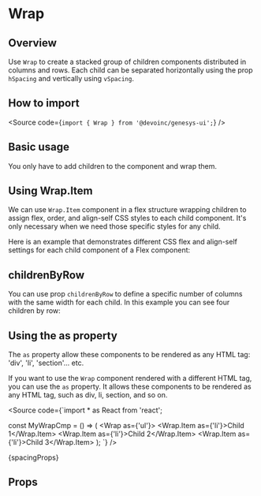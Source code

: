 

<Meta of={Stories} />

# Wrap

## Overview

Use `Wrap` to create a stacked group of children components distributed
in columns and rows. Each child can be separated horizontally using
the prop `hSpacing` and vertically using `vSpacing`.

## How to import

<Source code={`import { Wrap } from '@devoinc/genesys-ui';`} />

## Basic usage

You only have to add children to the component and wrap them.

<Canvas of={Stories.Base} />

## Using Wrap.Item

We can use `Wrap.Item` component in a flex structure wrapping children to assign
flex, order, and align-self CSS styles to each child component. It's only
necessary when we need those specific styles for any child.

Here is an example that demonstrates different CSS flex and align-self
settings for each child component of a Flex component:

<Canvas of={Stories.WrapAndWrapItems} />

## childrenByRow

You can use prop `childrenByRow` to define a specific number of columns with the
same width for each child. In this example you can see four children by row:

<Canvas of={Stories.ChildrenByRow} />

## Using the as property

The `as` property allow these components to be rendered as any HTML tag: 'div',
'li', 'section'... etc.

If you want to use the `Wrap` component rendered with a different HTML tag, you
can use the `as` property.
It allows these components to be rendered as any HTML tag, such as div, li,
section, and so on.

<Source code={`import * as React from 'react';

const MyWrapCmp = () => (
  <Wrap as={'ul'}>
    <Wrap.Item as={'li'}>Child 1</Wrap.Item>
    <Wrap.Item as={'li'}>Child 2</Wrap.Item>
    <Wrap.Item as={'li'}>Child 3</Wrap.Item>
  </Wrap>
); `} />

<Markdown>{spacingProps}</Markdown>

## Props

<ArgTypes of={Stories} />
